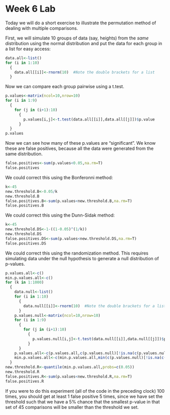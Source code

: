 Week 6 Lab
=============
  
Today we will do a short exercise to illustrate the permutation method of dealing with multiple comparisons.

First, we will simulate 10 groups of data (say, heights) from the *same* distribution using the normal distribution and put the data for each group in a list for easy access:

```r
data.all<-list()
for (i in 1:10)
  {
    data.all[[i]]<-rnorm(10)  #Note the double brackets for a list
  }
```

Now we can compare each group pairwise using a t.test.

```r
p.values<-matrix(ncol=10,nrow=10)
for (i in 1:9)
  {
    for (j in (i+1):10)
      {
        p.values[i,j]<-t.test(data.all[[i]],data.all[[j]])$p.value 
      }
  }
p.values
```

Now we can see how many of these p.values are "significant". We know these are false positives, because all the data were generated from the same distribution.

```r
false.positives<-sum(p.values<0.05,na.rm=T)
false.positives
```

We could correct this using the Bonferonni method:

```r
k<-45
new.threshold.B<-0.05/k
new.threshold.B
false.positives.B<-sum(p.values<new.threshold.B,na.rm=T)
false.positives.B
```

We could correct this using the Dunn-Sidak method:

```r
k<-45
new.threshold.DS<-1-((1-0.05)^(1/k))
new.threshold.DS
false.positives.DS<-sum(p.values<new.threshold.DS,na.rm=T)
false.positives.DS
```

We could correct this using the randomization method. This requires simulating data under the null hypothesis to generate a null distribution of p-values.


```r
p.values.all<-c()
min.p.values.all<-c()
for (k in 1:1000)
  {
    data.null<-list()
    for (i in 1:10)
      {
        data.null[[i]]<-rnorm(10)  #Note the double brackets for a list
      }
    p.values.null<-matrix(ncol=10,nrow=10)
    for (i in 1:9)
      {
        for (j in (i+1):10)
          {
            p.values.null[i,j]<-t.test(data.null[[i]],data.null[[j]])$p.value 
          }
      }
    p.values.all<-c(p.values.all,c(p.values.null)[!is.na(c(p.values.null))])
    min.p.values.all<-c(min.p.values.all,min(c(p.values.null)[!is.na(c(p.values.null))]))
  }
new.threshold.R<-quantile(min.p.values.all,probs=c(0.05))
new.threshold.R
false.positives.R<-sum(p.values<new.threshold.R,na.rm=T)
false.positives.R
```

If you were to do this experiment (all of the code in the preceding clock) 100 times, you should get at least 1 false positive 5 times, since we have set the threshold such that we have a 5% chance that the smallest p-value in that set of 45 comparisons will be smaller than the threshold we set.